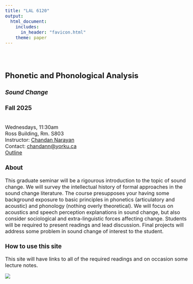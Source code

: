 ```yaml
---
title: "LAL 6120"
output: 
  html_document:
    includes:
      in_header: "favicon.html"
    theme: paper
---
```

<style type="text/css">
  body{
  font-size: 12pt;
}
</style>

<style type="text/css">
.title {
  display: none;
}

#getting-started img {
  margin-right: 10px;
}

</style>

<div class="row" style="padding-top: 30px;">
<div class="col-sm-6">

# **Phonetic and Phonological Analysis**
### *Sound Change*
### Fall 2025
\
Wednesdays, 11:30am\
Ross Building, Rm. S803\
Instructor: [Chandan Narayan](https://ch-narayan.github.io)\
Contact: [chandann@yorku.ca](mailto:chandann@yorku.ca)\
[Outline](docs/Outline.html)

### About

This graduate seminar will be a rigourous introduction to the topic of sound change. We will survey the intellectual history of formal approaches in the sound change literature. The course presupposes your having some background exposure to basic principles in phonetics (articulatory and acoustic) and phonology (nothing overly theoretical). We will focus on acoustics and speech perception explanations in sound change, but also consider sociological and extra-linguistic forces affecting change. Students will be required to present readings and lead discussion. Final projects will address some problem in sound change of interest to the student. 

### How to use this site

This site will have links to all of the required readings and on occasion some lecture notes. 


</div>
<div class="col-sm-6">

![](images/chain_shift.jpg)
</a>
</div>
